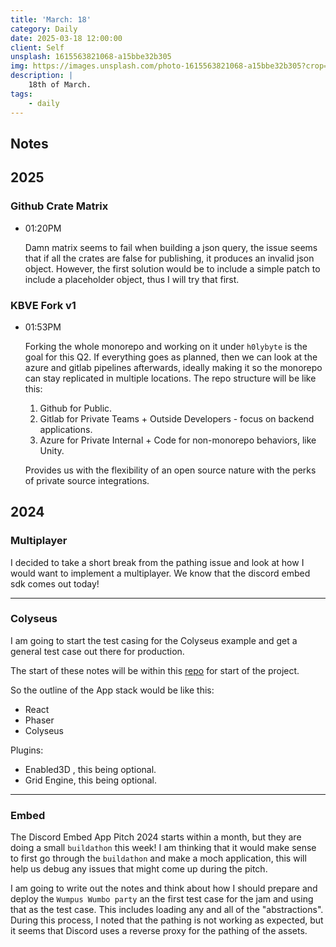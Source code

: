 ```yaml
---
title: 'March: 18'
category: Daily
date: 2025-03-18 12:00:00
client: Self
unsplash: 1615563821068-a15bbe32b305
img: https://images.unsplash.com/photo-1615563821068-a15bbe32b305?crop=entropy&cs=srgb&fm=jpg&ixid=MnwzNjM5Nzd8MHwxfHJhbmRvbXx8fHx8fHx8fDE2ODE3NDg2ODY&ixlib=rb-4.0.3&q=85
description: |
    18th of March.
tags:
    - daily
---
```


<Adsense />



## Notes

## 2025

### Github Crate Matrix

-   01:20PM

    Damn matrix seems to fail when building a json query, the issue seems that if all the crates are false for publishing, it produces an invalid json object.
    However, the first solution would be to include a simple patch to include a placeholder object, thus I will try that first.

### KBVE Fork v1

-   01:53PM

    Forking the whole monorepo and working on it under `h0lybyte` is the goal for this Q2.
    If everything goes as planned, then we can look at the azure and gitlab pipelines afterwards, ideally making it so the monorepo can stay replicated in multiple locations.
    The repo structure will be like this:
    
    1.  Github for Public.
    2.  Gitlab for Private Teams + Outside Developers - focus on backend applications.
    3.  Azure for Private Internal + Code for non-monorepo behaviors, like Unity.

    Provides us with the flexibility of an open source nature with the perks of private source integrations.

## 2024


### Multiplayer

I decided to take a short break from the pathing issue and look at how I would want to implement a multiplayer.
We know that the discord embed sdk comes out today!


---


### Colyseus

I am going to start the test casing for the Colyseus example and get a general test case out there for production.

The start of these notes will be within this [repo](https://github.com/discord/embedded-app-sdk/tree/main/examples/react-colyseus) for start of the project.

So the outline of the App stack would be like this:

- React
- Phaser
- Colyseus

Plugins: 

- Enabled3D , this being optional.
- Grid Engine, this being optional.



---


### Embed

The Discord Embed App Pitch 2024 starts within a month, but they are doing a small `buildathon` this week!
I am thinking that it would make sense to first go through the `buildathon` and make a moch application, this will help us debug any issues that might come up during the pitch.

I am going to write out the notes and think about how I should prepare and deploy the `Wumpus Wumbo party` an the first test case for the jam and using that as the test case. This includes loading any and all of the "abstractions".
During this process, I noted that the pathing is not working as expected, but it seems that Discord uses a reverse proxy for the pathing of the assets.
